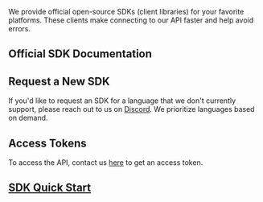 We provide official open-source SDKs (client libraries) for your favorite platforms.
These clients make connecting to our API faster and help avoid errors.

## Official SDK Documentation

<Cards>
  <Card
    title="Python"
    icon="fa-brands fa-python"
    href="https://predictionguard.github.io/python-client/"
  />
  <Card
    title="Node.js"
    icon="fa-brands fa-js"
    href="https://predictionguard.github.io/js-client"
  />
  <Card
    title="Go"
    icon="fa-brands fa-golang"
    href="https://pkg.go.dev/github.com/predictionguard/go-client"
  />
  <Card
    title="Rust"
    icon="fa-brands fa-rust"
    href="https://crates.io/crates/prediction-guard"
  />
</Cards>

## Request a New SDK

If you'd like to request an SDK for a language that we don't currently support,
please reach out to us on [Discord](https://discord.gg/TFHgnhAFKd). We prioritize
languages based on demand.

## Access Tokens

To access the API, contact us [here](https://mailchi.mp/predictionguard/getting-started)
to get an access token.

## [SDK Quick Start](pages/sdkquickstart)
